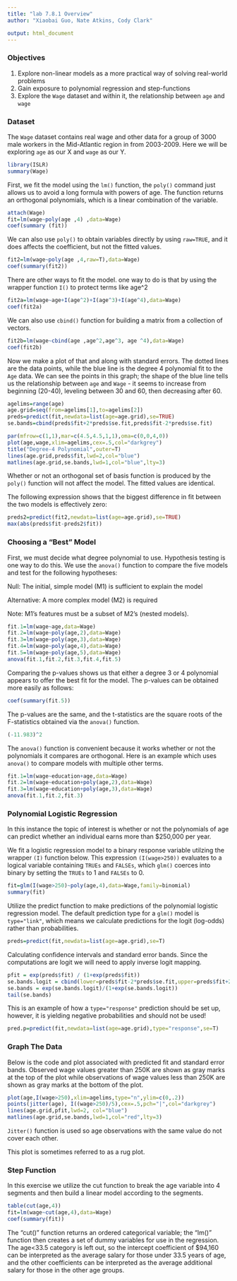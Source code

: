 ```yaml
---
title: "lab 7.8.1 Overview"
author: "Xiaobai Guo, Nate Atkins, Cody Clark"

output: html_document
---
```



### Objectives
1) Explore non-linear models as a more practical way of solving real-world problems
2) Gain exposure to polynomial regression and step-functions
3) Explore the `Wage` dataset and within it, the relationship between `age` and `wage`

### Dataset

The `Wage` dataset contains real wage and other data for a group of 3000 male workers in the Mid-Atlantic region in from 2003-2009. Here we will be exploring `age` as our X and `wage` as our Y.

```R
library(ISLR)
summary(Wage)
```

First, we fit the model using the `lm()` function, the `poly()` command just allows us to avoid a long formula with powers of age. The function returns an orthogonal polynomials, which is a linear combination of the variable.


```R
attach(Wage)
fit=lm(wage~poly(age ,4) ,data=Wage)
coef(summary (fit))
```

We can also use `poly()` to obtain variables directly by using `raw=TRUE`, and it does affects the coefficient, but not the fitted values.

```R
fit2=lm(wage~poly(age ,4,raw=T),data=Wage)
coef(summary(fit2))
```

There are other ways to fit the model. one way to do is that by using the wrapper function `I()` to protect terms like age^2

```R
fit2a=lm(wage~age+I(age^2)+I(age^3)+I(age^4),data=Wage)
coef(fit2a)
```
We can also use `cbind()` function for building a matrix from a collection of vectors.

```R
fit2b=lm(wage~cbind(age ,age^2,age^3, age ^4),data=Wage)
coef(fit2b)
```

Now we make a plot of that and along with standard errors. The dotted lines are the data points, while the blue line is the degree 4 polynomial fit to the `Age` data. We can see the points in this graph; the shape of the blue line tells us the relationship between `age` and `Wage` -  it seems to increase from beginning (20-40), leveling between 30 and 60, then decreasing after 60.

```R
agelims=range(age)
age.grid=seq(from=agelims[1],to=agelims[2])
preds=predict(fit,newdata=list(age=age.grid),se=TRUE)
se.bands=cbind(preds$fit+2*preds$se.fit,preds$fit-2*preds$se.fit)
```
``` R
par(mfrow=c(1,1),mar=c(4.5,4.5,1,1),oma=c(0,0,4,0))
plot(age,wage,xlim=agelims,cex=.5,col="darkgrey")
title("Degree-4 Polynomial",outer=T)
lines(age.grid,preds$fit,lwd=2,col="blue")
matlines(age.grid,se.bands,lwd=1,col="blue",lty=3)
```

  
Whether or not an orthogonal set of basis function is produced by the `poly()` function will not affect the model. The fitted values are identical. 

The following expression shows that the biggest difference in fit between the two models is effectively zero:

```R
preds2=predict(fit2,newdata=list(age=age.grid),se=TRUE)
max(abs(preds$fit-preds2$fit))
```

### Choosing a "Best" Model

First, we must decide what degree polynomial to use. Hypothesis testing is one way to do this. We use the `anova()` function to compare the five models and test for the following hypotheses:

Null: The initial, simple model (M1) is sufficient to explain the model

Alternative: A more complex model (M2) is required

Note: M1's features must be a subset of M2's (nested models).

```R
fit.1=lm(wage~age,data=Wage)
fit.2=lm(wage~poly(age,2),data=Wage)
fit.3=lm(wage~poly(age,3),data=Wage)
fit.4=lm(wage~poly(age,4),data=Wage)
fit.5=lm(wage~poly(age,5),data=Wage)
anova(fit.1,fit.2,fit.3,fit.4,fit.5)
```

Comparing the p-values shows us that either a degree 3 or 4 polynomial appears to offer the best fit for the model.
The p-values can be obtained more easily as follows:

```R
coef(summary(fit.5))
```

The p-values are the same, and the t-statistics are the square roots of the F-statistics obtained via the `anova()` function.

```R
(-11.983)^2
```

The `anova()` function is convenient because it works whether or not the polynomials it compares are orthogonal. Here is an example which uses `anova()` to compare models with multiple other terms.

```R
fit.1=lm(wage~education+age,data=Wage)
fit.2=lm(wage~education+poly(age,2),data=Wage)
fit.3=lm(wage~education+poly(age,3),data=Wage)
anova(fit.1,fit.2,fit.3)
```

### Polynomial Logistic Regression

In this instance the topic of interest is whether or not the polynomials of age can predict whether an individual earns more than $250,000 per year.

We fit a logistic regression model to a binary response variable utilzing the wrapper `(I)` function below. This expression `(I(wage>250))` evaluates to a logical variable containing `TRUEs` and `FALSEs`, which `glm()` coerces into binary by setting the `TRUEs` to 1 and `FALSEs` to 0. 

```R
fit=glm(I(wage>250)~poly(age,4),data=Wage,family=binomial)
summary(fit)
```

Utilize the predict function to make predictions of the polynomial logistic regression model. The default prediction type for a `glm()` model is `type="link"`, which means we calculate predictions for the logit (log-odds) rather than probabilities.

```R
preds=predict(fit,newdata=list(age=age.grid),se=T)
```

Calculating confidence intervals and standard error bands. Since the computations are logit we will need to apply inverse logit mapping.

```R
pfit = exp(preds$fit) / (1+exp(preds$fit))
se.bands.logit = cbind(lower=preds$fit-2*preds$se.fit,upper=preds$fit+2*preds$se.fit)
se.bands = exp(se.bands.logit)/(1+exp(se.bands.logit))
tail(se.bands)
```

This is an example of how a `type="response"` prediction should be set up, however, it is yielding negative probabilities and should not be used!

```R
pred.p=predict(fit,newdata=list(age=age.grid),type="response",se=T)
```

### Graph The Data

Below is the code and plot associated with predicted fit and standard error bands. Observed wage values greater than 250K are shown as gray marks at the top of the plot while observations of wage values less than 250K are shown as gray marks at the bottom of the plot.

```R
plot(age,I(wage>250),xlim=agelims,type="n",ylim=c(0,.2))
points(jitter(age), I((wage>250)/5),cex=.5,pch="|",col="darkgrey")
lines(age.grid,pfit,lwd=2, col="blue")
matlines(age.grid,se.bands,lwd=1,col="red",lty=3)
```

`Jitter()` function is used so age observations with the same value do not cover each other.  

This plot is sometimes referred to as a rug plot.

### Step Function

In this exercise we utilize the cut function to break the age variable into 4 segments and then build a linear model according to the segments.

```R
table(cut(age,4))
fit=lm(wage~cut(age,4),data=Wage)
coef(summary(fit))
```

The “cut()” function returns an ordered categorical variable; the “lm()” function then creates a set of dummy variables for use in the regression. The age<33.5 category is left out, so the intercept coefficient of $94,160 can be interpreted as the average salary for those under 33.5 years of age, and the other coefficients can be interpreted as the average additional salary for those in the other age groups.


